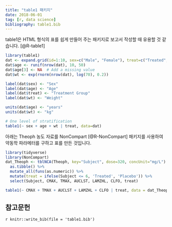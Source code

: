 ```yaml
---
title: "table1 패키지"
date: 2018-06-01
tag: [r, data science]
bibliography: table1.bib
---
```


table1은 HTML 형식의 표를 쉽게 만들어 주는 패키지로 보고서 작성할 때 유용할 것 같습니다. [@R-table1]

```r
library(table1)
dat <- expand.grid(id=1:10, sex=c("Male", "Female"), treat=c("Treated", "Placebo"))
dat$age <- runif(nrow(dat), 10, 50)
dat$age[3] <- NA  # Add a missing value
dat$wt <- exp(rnorm(nrow(dat), log(70), 0.2))

label(dat$sex) <- "Sex"
label(dat$age) <- "Age"
label(dat$treat) <- "Treatment Group"
label(dat$wt) <- "Weight"

units(dat$age) <- "years"
units(dat$wt) <- "kg"

# One level of stratification
table1(~ sex + age + wt | treat, data=dat)
```

아래는 Theoph 농도 자료를 NonCompart [@R-NonCompart] 패키지를 사용하여 약동학 파라메터를 구하고 표를 만든 것입니다.

```r
library(tidyverse)
library(NonCompart)
dat_Theoph <- tblNCA(Theoph, key="Subject", dose=320, concUnit="mg/L") %>% 
  as.tibble() %>% 
  mutate_all(funs(as.numeric)) %>% 
  mutate(treat = ifelse(Subject <= 6, 'Treated', 'Placebo')) %>% 
  select(Subject, CMAX, TMAX, AUCLST, LAMZHL, CLFO, treat)

table1(~ CMAX + TMAX + AUCLST + LAMZHL + CLFO | treat, data = dat_Theoph)
```

## 참고문헌

`r knitr::write_bib(file = 'table1.bib')`
